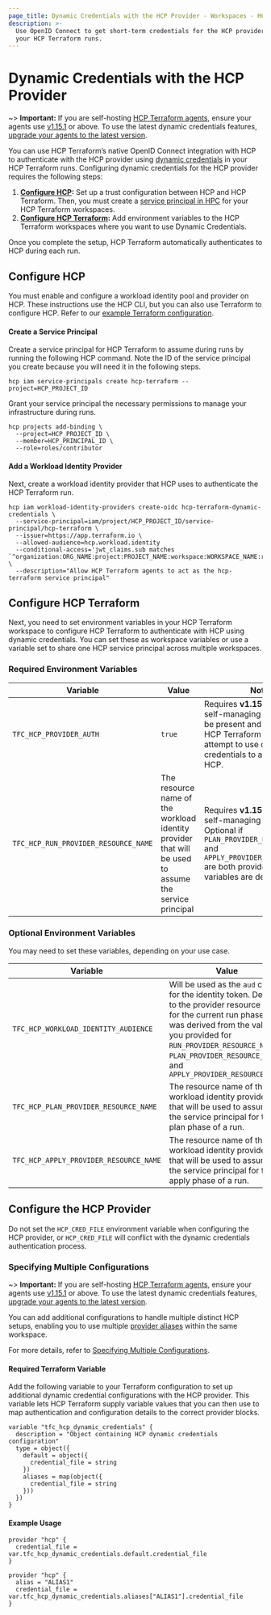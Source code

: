 ```yaml
---
page_title: Dynamic Credentials with the HCP Provider - Workspaces - HCP Terraform
description: >-
  Use OpenID Connect to get short-term credentials for the HCP provider in
  your HCP Terraform runs.
---
```


# Dynamic Credentials with the HCP Provider

~> **Important:** If you are self-hosting [HCP Terraform agents](/terraform/cloud-docs/agents), ensure your agents use [v1.15.1](/terraform/cloud-docs/agents/changelog#1-15-1-05-01-2024) or above. To use the latest dynamic credentials features, [upgrade your agents to the latest version](/terraform/cloud-docs/agents/changelog).

You can use HCP Terraform’s native OpenID Connect integration with HCP to authenticate with the HCP provider using [dynamic credentials](/terraform/cloud-docs/workspaces/dynamic-provider-credentials) in your HCP Terraform runs. Configuring dynamic credentials for the HCP provider requires the following steps:

1. **[Configure HCP](#configure-hcp):** Set up a trust configuration between HCP and HCP Terraform. Then, you must create a [service principal in HPC](https://developer.hashicorp.com/hcp/docs/hcp/admin/iam/service-principals) for your HCP Terraform workspaces.
2. **[Configure HCP Terraform](#configure-hcp-terraform):** Add environment variables to the HCP Terraform workspaces where you want to use Dynamic Credentials.

Once you complete the setup, HCP Terraform automatically authenticates to HCP during each run.

## Configure HCP
You must enable and configure a workload identity pool and provider on HCP. These instructions use the HCP CLI, but you can also use Terraform to configure HCP. Refer to our [example Terraform configuration](https://github.com/hashicorp/terraform-dynamic-credentials-setup-examples/tree/main/hcp).

#### Create a Service Principal
Create a service principal for HCP Terraform to assume during runs by running the following HCP command. Note the ID of the service principal you create because you will need it in the following steps.

```shell
hcp iam service-principals create hcp-terraform --project=HCP_PROJECT_ID
```

Grant your service principal the necessary permissions to manage your infrastructure during runs.

```shell
hcp projects add-binding \
  --project=HCP_PROJECT_ID \
  --member=HCP_PRINCIPAL_ID \
  --role=roles/contributor
```

#### Add a Workload Identity Provider

Next, create a workload identity provider that HCP uses to authenticate the HCP Terraform run.

```shell
hcp iam workload-identity-providers create-oidc hcp-terraform-dynamic-credentials \
  --service-principal=iam/project/HCP_PROJECT_ID/service-principal/hcp-terraform \
  --issuer=https://app.terraform.io \
  --allowed-audience=hcp.workload.identity
  --conditional-access='jwt_claims.sub matches `^organization:ORG_NAME:project:PROJECT_NAME:workspace:WORKSPACE_NAME:run_phase:.*`' \
  --description="Allow HCP Terraform agents to act as the hcp-terraform service principal"
```

## Configure HCP Terraform
Next, you need to set environment variables in your HCP Terraform workspace to configure HCP Terraform to authenticate with HCP using dynamic credentials. You can set these as workspace variables or use a variable set to share one HCP service principal across multiple workspaces.

### Required Environment Variables
| Variable                                    | Value                                                                                                | Notes                                                                                                                                                                                                                                                                                                                     |
|---------------------------------------------|------------------------------------------------------------------------------------------------------|---------------------------------------------------------------------------------------------------------------------------------------------------------------------------------------------------------------------------------------------------------------------------------------------------------------------------|
| `TFC_HCP_PROVIDER_AUTH`                     | `true`                                                                                               | Requires **v1.15.1** or later if self-managing agents. Must be present and set to `true`, or HCP Terraform will not attempt to use dynamic credentials to authenticate to HCP.                                                                                                                                           |
| `TFC_HCP_RUN_PROVIDER_RESOURCE_NAME`        | The resource name of the workload identity provider that will be used to assume the service principal| Requires **v1.15.1** or later if self-managing agents. Optional if `PLAN_PROVIDER_RESOURCE_NAME` and `APPLY_PROVIDER_RESOURCE_NAME` are both provided. These variables are described [below](/terraform/cloud-docs/workspaces/dynamic-provider-credentials/hcp-configuration#optional-environment-variables) |

### Optional Environment Variables
You may need to set these variables, depending on your use case.

| Variable                                      | Value                                                                                                                                                                                                                                                                      | Notes                                                                                                                                     |
|-----------------------------------------------|----------------------------------------------------------------------------------------------------------------------------------------------------------------------------------------------------------------------------------------------------------------------------|-------------------------------------------------------------------------------------------------------------------------------------------|
| `TFC_HCP_WORKLOAD_IDENTITY_AUDIENCE`          | Will be used as the `aud` claim for the identity token. Defaults to the provider resource name for the current run phase that was derived from the values you provided for `RUN_PROVIDER_RESOURCE_NAME`, `PLAN_PROVIDER_RESOURCE_NAME`, and `APPLY_PROVIDER_RESOURCE_NAME` | Requires **v1.15.1** or later if self-managing agents. This is one of the default `aud` formats that HCP accepts.                          |
| `TFC_HCP_PLAN_PROVIDER_RESOURCE_NAME`         | The resource name of the workload identity provider that will be used to assume the service principal for the plan phase of a run.                                                                                                                                         | Requires **v1.15.1** or later if self-managing agents. Will fall back to the value of `RUN_PROVIDER_RESOURCE_NAME` if not provided.        |
| `TFC_HCP_APPLY_PROVIDER_RESOURCE_NAME`        | The resource name of the workload identity provider that will be used to assume the service principal for the apply phase of a run.                                                                                                                                        | Requires **v1.15.1** or later if self-managing agents. Will fall back to the value of `RUN_PROVIDER_RESOURCE_NAME` if not provided.        |

## Configure the HCP Provider

Do not set the `HCP_CRED_FILE` environment variable when configuring the HCP provider, or `HCP_CRED_FILE` will conflict with the dynamic credentials authentication process.

### Specifying Multiple Configurations

~> **Important:** If you are self-hosting [HCP Terraform agents](/terraform/cloud-docs/agents), ensure your agents use [v1.15.1](/terraform/cloud-docs/agents/changelog#1-15-1-05-01-2024) or above. To use the latest dynamic credentials features, [upgrade your agents to the latest version](/terraform/cloud-docs/agents/changelog).

You can add additional configurations to handle multiple distinct HCP setups, enabling you to use multiple [provider aliases](/terraform/language/providers/configuration#alias-multiple-provider-configurations) within the same workspace.

For more details, refer to [Specifying Multiple Configurations](/terraform/cloud-docs/workspaces/dynamic-provider-credentials/specifying-multiple-configurations).

#### Required Terraform Variable

Add the following variable to your Terraform configuration to set up additional dynamic credential configurations with the HCP provider. This variable lets HCP Terraform supply variable values that you can then use to map authentication and configuration details to the correct provider blocks.

```hcl
variable "tfc_hcp_dynamic_credentials" {
  description = "Object containing HCP dynamic credentials configuration"
  type = object({
    default = object({
      credential_file = string
    })
    aliases = map(object({
      credential_file = string
    }))
  })
}
```

#### Example Usage

```hcl
provider "hcp" {
  credential_file = var.tfc_hcp_dynamic_credentials.default.credential_file
}

provider "hcp" {
  alias = "ALIAS1"
  credential_file = var.tfc_hcp_dynamic_credentials.aliases["ALIAS1"].credential_file
}
```
